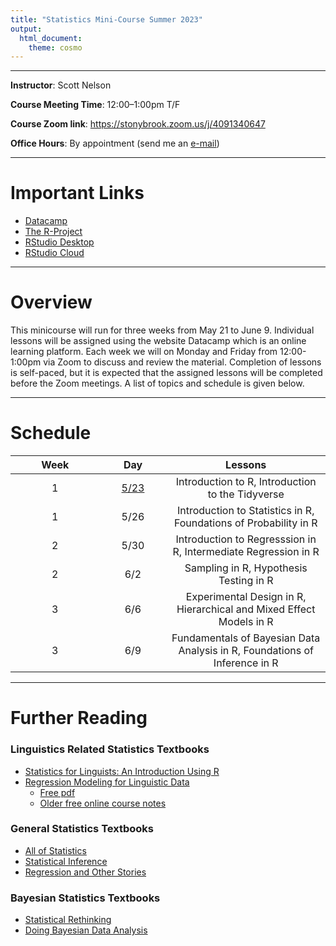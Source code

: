 ```yaml
---
title: "Statistics Mini-Course Summer 2023"
output: 
  html_document: 
    theme: cosmo
---
```

***

**Instructor**: Scott Nelson

**Course Meeting Time**: 12:00--1:00pm T/F

**Course Zoom link**: [https://stonybrook.zoom.us/j/4091340647](https://stonybrook.zoom.us/j/4091340647)

**Office Hours**: By appointment (send me an [e-mail]((mailto:scott.nelson@stonybrook.edu)))

***

# Important Links

- [Datacamp](https://www.datacamp.com)
- [The R-Project](https://www.r-project.org)
- [RStudio Desktop](https://posit.co/download/rstudio-desktop/)
- [RStudio Cloud](https://login.rstudio.cloud)


***

# Overview

This minicourse will run for three weeks from May 21 to June 9. Individual lessons will be assigned using the website Datacamp which is an online learning platform. Each week we will on Monday and Friday from 12:00-1:00pm via Zoom to discuss and review the material. Completion of lessons is self-paced, but it is expected that the assigned lessons will be completed before the Zoom meetings. A list of topics and schedule is given below.


***

# Schedule
|Week|Day|Lessons|
|:--:|:-:|:-----:|
|1|[5/23](files/StatsSU23/Session1.R)|Introduction to R, Introduction to the Tidyverse|
|1|5/26|Introduction to Statistics in R, Foundations of Probability in R|
|2|5/30|Introduction to Regresssion in R, Intermediate Regression in R|
|2|6/2|Sampling in R, Hypothesis Testing in R|
|3|6/6|Experimental Design in R, Hierarchical and Mixed Effect Models in R|
|3|6/9|Fundamentals of Bayesian Data Analysis in R, Foundations of Inference in R|

***

# Further Reading

### Linguistics Related Statistics Textbooks

- [Statistics for Linguists: An Introduction Using R](https://www.routledge.com/Statistics-for-Linguists-An-Introduction-Using-R/Winter/p/book/9781138056091)
- [Regression Modeling for Linguistic Data](https://mitpress.mit.edu/9780262045483/regression-modeling-for-linguistic-data/)
  - [Free pdf](https://osf.io/3827m)
  - [Older free online course notes](http://people.linguistics.mcgill.ca/~morgan/qmld-book/)
  
### General Statistics Textbooks

- [All of Statistics](https://link.springer.com/book/10.1007/978-0-387-21736-9)
- [Statistical Inference](https://www.cengage.com/c/statistical-inference-2e-casella/9780534243128/)
- [Regression and Other Stories](https://www.cambridge.org/highereducation/books/regression-and-other-stories/DD20DD6C9057118581076E54E40C372C#overview)

### Bayesian Statistics Textbooks

- [Statistical Rethinking](https://www.routledge.com/Statistical-Rethinking-A-Bayesian-Course-with-Examples-in-R-and-STAN/McElreath/p/book/9780367139919)
- [Doing Bayesian Data Analysis](https://www.elsevier.com/books/doing-bayesian-data-analysis/kruschke/978-0-12-405888-0)